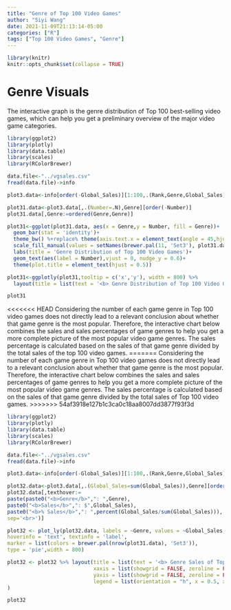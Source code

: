 ```yaml
---
title: "Genre of Top 100 Video Games"
author: "Siyi Wang"
date: 2021-11-09T21:13:14-05:00
categories: ["R"]
tags: ["Top 100 Video Games", "Genre"]
---
```


```r
library(knitr)
knitr::opts_chunk$set(collapse = TRUE)
```

# Genre Visuals

The interactive graph is the genre distribution of Top 100 best-selling video games, which can help you get a preliminary overview of the major video game categories.

```r
library(ggplot2)
library(plotly)
library(data.table)
library(scales)
library(RColorBrewer)

data.file<-"../vgsales.csv"
fread(data.file)->info

plot3.data<-info[order(-Global_Sales)][1:100,.(Rank,Genre,Global_Sales)]

plot31.data<-plot3.data[,.(Number=.N),Genre][order(-Number)]
plot31.data[,Genre:=ordered(Genre,Genre)]

plot31<-ggplot(plot31.data, aes(x = Genre,y = Number, fill = Genre))+
  geom_bar(stat = 'identity')+
  theme_bw() %+replace% theme(axis.text.x = element_text(angle = 45,hjust = 1,vjust = 1))+
  scale_fill_manual(values = setNames(brewer.pal(11, 'Set3'), plot31.data$Genre))+
  labs(title = 'Genre Distribution of Top 100 Video Games')+
  geom_text(aes(label = Number),vjust = 0, nudge_y = 0.6)+
  theme(plot.title = element_text(hjust = 0.5))

plot31<-ggplotly(plot31,tooltip = c('x','y'), width = 800) %>% 
  layout(title = list(text = '<b> Genre Distribution of Top 100 Video Games <b>', font = list(size = 15)))

plot31

```

<<<<<<< HEAD
Considering the number of each game genre in Top 100 video games does not directly lead to a relevant conclusion about whether that game genre is the most popular. Therefore, the interactive chart below combines the sales and sales percentages of game genres to help you get a more complete picture of the most popular video game genres. The sales percentage is calculated based on the sales of that game genre divided by the total sales of the top 100 video games.
=======
Considering the number of each game genre in Top 100 video games does not directly lead to a relevant conclusion about whether that game genre is the most popular. Therefore, the interactive chart below combines the sales and sales percentages of game genres to help you get a more complete picture of the most popular video game genres. The sales percentage is calculated based on the sales of that game genre divided by the total sales of Top 100 video games.
>>>>>>> 54af3918e127b1c3ca0c18aa8007dd3877f93f3d

```r
library(ggplot2)
library(plotly)
library(data.table)
library(scales)
library(RColorBrewer)

data.file<-"../vgsales.csv"
fread(data.file)->info

plot3.data<-info[order(-Global_Sales)][1:100,.(Rank,Genre,Global_Sales)]

plot32.data<-plot3.data[,.(Global_Sales=sum(Global_Sales)),Genre][order(-Global_Sales)]
plot32.data[,texthover:=
paste(paste0("<b>Genre</b>",": ",Genre),
paste0("<b>Sales</b>",": $",Global_Sales),
paste0("<b>% Sales</b>",": ",percent(Global_Sales/sum(Global_Sales))),
sep='<br>')]

plot32 <- plot_ly(plot32.data, labels = ~Genre, values = ~Global_Sales, text = ~texthover,
hoverinfo = 'text', textinfo = 'label',
marker = list(colors = brewer.pal(nrow(plot31.data), 'Set3')),
type = 'pie',width = 800)

plot32 <- plot32 %>% layout(title = list(text = '<b> Genre Sales of Top 100 Video Games (in millions) <b>', xref = 'paper', x = 0.5),
                            xaxis = list(showgrid = FALSE, zeroline = FALSE, showticklabels = FALSE),
                            yaxis = list(showgrid = FALSE, zeroline = FALSE, showticklabels = FALSE),
                            legend = list(orientation = "h", x = 0.5, xanchor = "center",y = -0.2)
)

plot32


```

